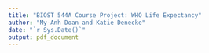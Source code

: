 ```yaml
---
title: "BIOST 544A Course Project: WHO Life Expectancy"
author: "My-Anh Doan and Katie Denecke"
date: "`r Sys.Date()`"
output: pdf_document
---
```


```r
```

